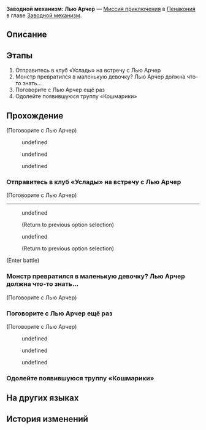 {{Дополнить|Диалоги.}}
{{Миссия Инфобокс
|id              = 4240313
|Название        = 
|Изображение     = Миссия Освоения Заводной механизм Лью Арчер.png
|Тип             = Миссия приключения
|События         = 
|Глава           = Заводной механизм
|Условия         = Завершена [[Миссия Освоения]] ''[[Ночь по имени Нежность]]''
|Персонажи       = Лью Арчер; Первопроходец
|СтартЛокация    = Золотой миг
|Мир             = Пенакония
|Локации         = Золотой миг
|Предыдущая      = 
|Следующая       = 
|Награды         = Опыт Освоения*100; Звёздный нефрит*10; Утраченный кристалл*3; Часокредиты*180; Кредиты*20 000
}}
'''Заводной механизм: Лью Арчер''' — [[Миссия приключения]] в [[Пенакония]] в главе [[Заводной механизм]].

==Описание==
{{Описание|<!--официальное описание из Перекрёстка судеб-->}}

==Этапы==
# Отправитесь в клуб «Услады» на встречу с Лью Арчер
# Монстр превратился в маленькую девочку? Лью Арчер должна что-то знать...
# Поговорите с Лью Арчер ещё раз
# Одолейте появившуюся труппу «Кошмарики»

==Прохождение==
{{Дополнить}}


;(Поговорите с Лью Арчер)
<!--Unknown TalkSentence: 413130201-->
<!--Unknown TalkSentence: 413130202-->
:{{Диалог|Стрелка}} undefined
:<!--Unknown TalkSentence: 413130204-->
:{{Диалог|Стрелка}} undefined
:<!--Unknown TalkSentence: 413130207-->
:{{Диалог|Стрелка}} undefined
:{{Чёрный экран|undefined}}
<!--Unknown TalkSentence: 413130211-->
<!--Unknown TalkSentence: 413130212-->
{{Диалог Конец}}

===Отправитесь в клуб «Услады» на встречу с Лью Арчер===
{{Описание миссии|локация=Золотой миг|Тик-так! Покрутите стрелки... Тик-так!<br />Исследуйте сознание людей, они ждут этого. Помогите им раскрыть свою истинную сущность.}}
{{Диалог Начало}}

;(Поговорите с Лью Арчер)
----
<!--Unknown TalkSentence: 413131001-->
:{{Диалог|Стрелка}} undefined
:<!--Unknown TalkSentence: 413131003-->
:<!--Unknown TalkSentence: 413131006-->
:<!--Unknown TalkSentence: 413131007-->
:<!--Unknown TalkSentence: 413131008-->
:<!--Unknown TalkSentence: 413131009-->
:;(Return to previous option selection)
:{{Диалог|Стрелка}} undefined
:<!--Unknown TalkSentence: 413131005-->
:<!--Unknown TalkSentence: 413131006-->
:<!--Unknown TalkSentence: 413131007-->
:<!--Unknown TalkSentence: 413131008-->
:<!--Unknown TalkSentence: 413131009-->
:;(Return to previous option selection)
;(Enter battle)
:{{Enemy List|Господин Телебрюх из труппы «Кошмарики»*3}}
{{Диалог Конец}}

===Монстр превратился в маленькую девочку? Лью Арчер должна что-то знать...===
{{Диалог Начало}}


;(Поговорите с Лью Арчер)

{{Диалог Конец}}

===Поговорите с Лью Арчер ещё раз===
{{Диалог Начало}}

;(Поговорите с Лью Арчер)
<!--Unknown TalkSentence: 413131201-->
:{{Диалог|Стрелка}} undefined
:<!--Unknown TalkSentence: 413131203-->
:<!--Unknown TalkSentence: 413131209-->
:<!--Unknown TalkSentence: 413131210-->
:<!--Unknown TalkSentence: 413131211-->
:{{Диалог|Стрелка}} undefined
:<!--Unknown TalkSentence: 413131205-->
:<!--Unknown TalkSentence: 413131209-->
:<!--Unknown TalkSentence: 413131210-->
:<!--Unknown TalkSentence: 413131211-->
:{{Диалог|Стрелка}} undefined
:<!--Unknown TalkSentence: 413131207-->
:<!--Unknown TalkSentence: 413131208-->
:<!--Unknown TalkSentence: 413131209-->
:<!--Unknown TalkSentence: 413131210-->
:<!--Unknown TalkSentence: 413131211-->
<!--Unknown TalkSentence: 413131203-->
<!--Unknown TalkSentence: 413131209-->
<!--Unknown TalkSentence: 413131210-->
<!--Unknown TalkSentence: 413131211-->
{{Диалог Конец}}

===Одолейте появившуюся труппу «Кошмарики»===
{{Диалог Начало}}

{{Диалог Конец}}

==На других языках==
{{На других языках
|en   = Clockwork: Lew Archer
|zhs  = 钟表把戏：卢•阿彻
|zht  = 鐘錶把戲：盧•阿徹
|ja   = クロックトリック：レ・ウォーチャー
|ko   = 시계 트릭: 루•아처
|es   = Trucorreloj: Lew Archer
|fr   = Pouvoir de la Pendule&nbsp;: Lou Archer
|ru   = Заводной механизм: Лью Арчер
|th   = กลนาฬิกา: Lew Archer
|vi   = Thủ Thuật Đồng Hồ: Lew Archer
|de   = Uhrwerk: Lew Archer
|id   = Clockwork: Lew Archer
|pt   = Truquelógio: Lew Archer
}}

==История изменений==
{{История изменений|2.7}}
